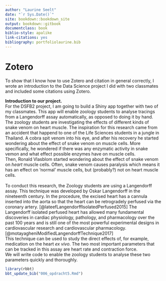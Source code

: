 ```yaml
---
author: "Laurine Seelt"
date: "`r Sys.Date()`"
site: bookdown::bookdown_site
output: bookdown::gitbook
documentclass: book
biblio-style: apalike
link-citations: yes
bibliography: portfoliolaurine.bib
---
```


# Zotero

To show that I know how to use Zotero and citation in general correctly,
I wrote an introduction to the Data Science project I did with two
classmates and included some citations using Zotero.

**Introduction to our project.** <br> For the DSFB2 project, I am going
to build a Shiny app together with two of my classmates. This app will
enable zoology students to analyse tracings from a Langendorff assay
automatically, as opposed to doing it by hand. <br> The zoology students
are investigating the effects of different kinds of snake venom on heart
muscle. The inspiration for this research came from an accident that
happend to one of the Life Sciences students in a jungle in Thailand. A
cobra spit venom into his eye, and after his recovery he started
wondering about the effect of snake venom on muscle cells. More
specifically, he wondered if there was any enzymatic activity in snake
vemon and what effect possible enzymes have on muscle cells. <br> Then,
Ronald Vlasblom started wondering about the effect of snake venom on
*heart* muscle cells. Often, snake venom causes paralysis which means it
has an effect on 'normal' muscle cells, but (probably?) not on heart
muscle cells. <br> <br> To conduct this research, the Zoology students
are using a Langendorff assay. This technique was developed by Oskar
Langendorff in the nineteenth century. In the procedure, the excised
heart has a cannula inserted into the aorta so that the heart can be
retrogradely perfused via the coronary artery.
[@lateefLangendorffIsolatedPerfused2015] The Langendorff isolated
perfused heart has allowed many fundamental discoveries in cardiac
physiology, pathology, and pharmacology over the past 100 years and is
still one of the most powerful experimental designs in cardiovascular
research and cardiovascular pharmacology.
[@motayagheniModifiedLangendorffTechnique2017] <br> This technique can
be used to study the direct effects of, for example, medication on the
heart *ex vivo*. The two most important parameters that can be tracked
in this assay are heart rate and contraction force. <br> We will write
code to enable the zoology students to analyse these two parameters
quickly and thoroughly. <br>

```r
library(rbbt)
bbt_update_bib("006_opdracht5.Rmd")
```
